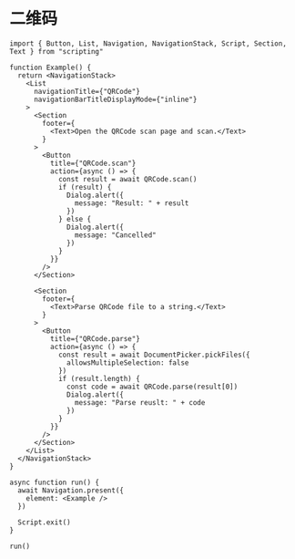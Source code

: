 # 二维码 

```tsx
import { Button, List, Navigation, NavigationStack, Script, Section, Text } from "scripting"

function Example() {
  return <NavigationStack>
    <List
      navigationTitle={"QRCode"}
      navigationBarTitleDisplayMode={"inline"}
    >
      <Section
        footer={
          <Text>Open the QRCode scan page and scan.</Text>
        }
      >
        <Button
          title={"QRCode.scan"}
          action={async () => {
            const result = await QRCode.scan()
            if (result) {
              Dialog.alert({
                message: "Result: " + result
              })
            } else {
              Dialog.alert({
                message: "Cancelled"
              })
            }
          }}
        />
      </Section>

      <Section
        footer={
          <Text>Parse QRCode file to a string.</Text>
        }
      >
        <Button
          title={"QRCode.parse"}
          action={async () => {
            const result = await DocumentPicker.pickFiles({
              allowsMultipleSelection: false
            })
            if (result.length) {
              const code = await QRCode.parse(result[0])
              Dialog.alert({
                message: "Parse reuslt: " + code
              })
            }
          }}
        />
      </Section>
    </List>
  </NavigationStack>
}

async function run() {
  await Navigation.present({
    element: <Example />
  })

  Script.exit()
}

run()
```